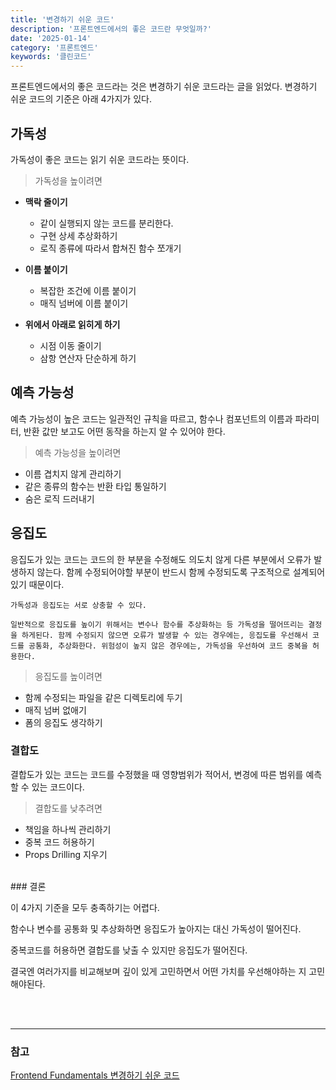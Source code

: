 ```yaml
---
title: '변경하기 쉬운 코드'
description: '프론트엔드에서의 좋은 코드란 무엇일까?'
date: '2025-01-14'
category: '프론트엔드'
keywords: '클린코드'
---
```


프론트엔드에서의 좋은 코드라는 것은 변경하기 쉬운 코드라는 글을 읽었다.
변경하기 쉬운 코드의 기준은 아래 4가지가 있다.

## 가독성

가독성이 좋은 코드는 읽기 쉬운 코드라는 뜻이다.

> 가독성을 높이려면

- **맥락 줄이기**

  - 같이 실행되지 않는 코드를 분리한다.
  - 구현 상세 추상화하기
  - 로직 종류에 따라서 합쳐진 함수 쪼개기

- **이름 붙이기**

  - 복잡한 조건에 이름 붙이기
  - 매직 넘버에 이름 붙이기

- **위에서 아래로 읽히게 하기**
  - 시점 이동 줄이기
  - 삼항 연산자 단순하게 하기

## 예측 가능성

예측 가능성이 높은 코드는 일관적인 규칙을 따르고, 함수나 컴포넌트의 이름과 파라미터, 반환 값만 보고도 어떤 동작을 하는지 알 수 있어야 한다.

> 예측 가능성을 높이려면

- 이름 겹치지 않게 관리하기
- 같은 종류의 함수는 반환 타입 통일하기
- 숨은 로직 드러내기

## 응집도

응집도가 있는 코드는 코드의 한 부분을 수정해도 의도치 않게 다른 부분에서 오류가 발생하지 않는다.
함께 수정되어야할 부분이 반드시 함께 수정되도록 구조적으로 설계되어있기 때문이다.

```
가독성과 응집도는 서로 상충할 수 있다.

일반적으로 응집도를 높이기 위해서는 변수나 함수를 추상화하는 등 가독성을 떨어뜨리는 결정을 하게된다. 함께 수정되지 않으면 오류가 발생할 수 있는 경우에는, 응집도를 우선해서 코드를 공통화, 추상화한다. 위험성이 높지 않은 경우에는, 가독성을 우선하여 코드 중복을 허용한다.
```

> 응집도를 높이려면

- 함께 수정되는 파일을 같은 디렉토리에 두기
- 매직 넘버 없애기
- 폼의 응집도 생각하기

### 결합도

결합도가 있는 코드는 코드를 수정했을 때 영향범위가 적어서, 변경에 따른 범위를 예측할 수 있는 코드이다.

> 결합도를 낮추려면

- 책임을 하나씩 관리하기
- 중복 코드 허용하기
- Props Drilling 지우기

<br />
### 결론

이 4가지 기준을 모두 충족하기는 어렵다.

함수나 변수를 공통화 및 추상화하면 응집도가 높아지는 대신 가독성이 떨어진다.

중복코드를 허용하면 결합도를 낮출 수 있지만 응집도가 떨어진다.

결국엔 여러가지를 비교해보며 깊이 있게 고민하면서 어떤 가치를 우선해야하는 지 고민해야된다.

<br />
<br />

---

### 참고

[Frontend Fundamentals 변경하기 쉬운 코드](https://frontend-fundamentals.com/code/)

